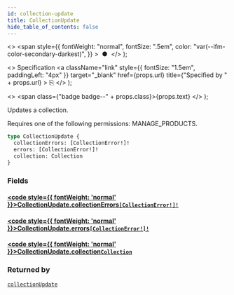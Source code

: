 ```yaml
---
id: collection-update
title: CollectionUpdate
hide_table_of_contents: false
---
```


  <>
    <span
      style={{
        fontWeight: "normal",
        fontSize: ".5em",
        color: "var(--ifm-color-secondary-darkest)",
      }}
    >
      &nbsp;●&nbsp;
    </span>
  </>
);

  <>
    Specification
    <a
      className="link"
      style={{ fontSize: "1.5em", paddingLeft: "4px" }}
      target="\_blank"
      href={props.url}
      title={"Specified by " + props.url}
    >
      ⎘
    </a>
  </>
);

  <>
    <span class={"badge badge--" + props.class}>{props.text}</span>
  </>
);

Updates a collection.

Requires one of the following permissions: MANAGE_PRODUCTS.

```graphql
type CollectionUpdate {
  collectionErrors: [CollectionError!]!
  errors: [CollectionError!]!
  collection: Collection
}
```

### Fields

#### [<code style={{ fontWeight: 'normal' }}>CollectionUpdate.<b>collectionErrors</b></code>](#)<Bullet />[`[CollectionError!]!`](../../api-reference/objects/collection-error) <Badge class="secondary" text="non-null"/> <Badge class="secondary" text="object"/>

>

#### [<code style={{ fontWeight: 'normal' }}>CollectionUpdate.<b>errors</b></code>](#)<Bullet />[`[CollectionError!]!`](../../api-reference/objects/collection-error) <Badge class="secondary" text="non-null"/> <Badge class="secondary" text="object"/>

>

#### [<code style={{ fontWeight: 'normal' }}>CollectionUpdate.<b>collection</b></code>](#)<Bullet />[`Collection`](../../api-reference/objects/collection) <Badge class="secondary" text="object"/>

>

### Returned by

[`collectionUpdate`](../../api-reference/mutations/collection-update) <Badge class="secondary" text="mutation"/>

